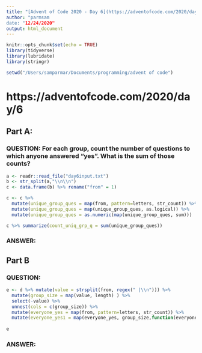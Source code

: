 ```yaml
---
title: "[Advent of Code 2020 - Day 6](https://adventofcode.com/2020/day/6)"
author: "parmsam
date: "12/24/2020"
output: html_document
---
```


```r
knitr::opts_chunk$set(echo = TRUE)
library(tidyverse)
library(lubridate)
library(stringr)

setwd("/Users/samparmar/Documents/programming/advent of code")
```
# https://adventofcode.com/2020/day/6
## Part A:
### QUESTION: For each group, count the number of questions to which anyone answered "yes". What is the sum of those counts?
```r
a <- readr::read_file("day6input.txt")
b <- str_split(a,"\\n\\n")
c <- data.frame(b) %>% rename("from" = 1) 

c <- c %>% 
  mutate(unique_group_ques = map(from, pattern=letters, str_count)) %>% 
  mutate(unique_group_ques = map(unique_group_ques, as.logical)) %>%
  mutate(unique_group_ques = as.numeric(map(unique_group_ques, sum)))

c %>% summarize(count_uniq_grp_q = sum(unique_group_ques))

```
### ANSWER: 

## Part B
### QUESTION:
```r
e <- d %>% mutate(value = strsplit(from, regex(" |\\n"))) %>%
  mutate(group_size = map(value, length) ) %>% 
  select(-value) %>% 
  unnest(cols = c(group_size)) %>%
  mutate(everyone_yes = map(from, pattern=letters, str_count)) %>%
  mutate(everyone_yes1 = map(everyone_yes, group_size,function(everyone_yes, group_size) {return(everyone_yes/group_size)}))
  
e

```
### ANSWER:



